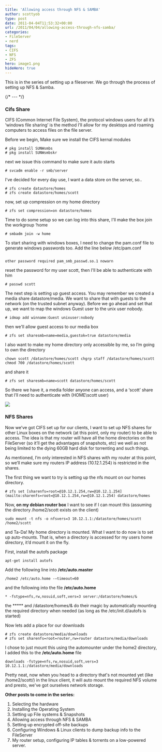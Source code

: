 ```yaml
---
title: 'Allowing access through NFS & SAMBA'
author: scottyob
type: post
date: 2011-04-04T11:53:32+00:00
url: /2011/04/04/allowing-access-through-nfs-samba/
categories:
- FileServer
- nerd
tags:
- CIFS
- NFS
- ZFS
hero: image1.png
hideHero: true
---
```


This is in the series of setting up a fileserver.  We go through the process of setting up NFS & Samba.

{/* --- */}


### Cifs Share

CIFS (Common Internet File System), the protocol windows users for all it’s ‘windows file sharing’ is the method I’ll allow for my desktops and roaming computers to access files on the file server.

Before we begin, Make sure we install the CIFS kernal modules
```
# pkg install SUNWsmbs 
# pkg install SUNWsmbskr
```

next we issue this command to make sure it auto starts
```
# svcadm enable -r smb/server
```

I've decided for every day use, I want a data store on the server, so..
```
# zfs create datastore/homes 
# zfs create datastore/homes/scott
```

now, set up compression on my home directory
```
# zfs set compression=on datastore/homes
```

Time to do some setup so we can log into this share, I'll make the box join the workgroup ‘home
```
# smbadm join -w home
```

To start sharing with windows boxes, I need to change the pam.conf file to generate windows passwords too. Add the line below /etc/pam.conf
```

other password required pam_smb_passwd.so.1 nowarn
```

reset the password for my user scott, then I'll be able to authenticate with him
```
# passwd scott
```

The next step is setting up guest access. You may remember we created a media share datastore/media. We want to share that with guests to the network (on the trusted subnet anyway). Before we go ahead and set that up, we want to map the windows Guest user to the unix user nobody.
```
# idmap add winname:Guest unixuser:nobody
```

then we'll allow guest access to our media box
```
# zfs set sharesmb=name=media,guestok=true datastore/media
```

I also want to make my home directory only accessible by me, so I’m going to own the directory
```
chown scott /datastore/homes/scott chgrp staff /datastore/homes/scott chmod 700 /datastore/homes/scott
```

and share it
```
# zfs set sharesmb=name=scott datastore/homes/scott
```

So there we have it, a media folder anyone can access, and a ‘scott’ share that I’ll need to authenticate with (HOME\scott user)

<img src={image} />

### NFS Shares

Now we’ve got CIFS set up for our clients, I want to set up NFS shares for other Linux boxes on the network (at this point, only my router) to be able to access. The idea is that my router will have all the home directories on the FileServer (so it’ll get the advantages of snapshots, etc) we well as not being limited to the dying 60GB hard disk for torrenting and such things.

As mentioned, I’m only interested in NFS shares with my router at this point, so we’ll make sure my routers IP address (10.12.1.254) is restricted in the shares.

The first thing we want to try is setting up the nfs mount on our homes directory.
```
# zfs set [sharenfs=root=@10.12.1.254,rw=@10.12.1.254](mailto:sharenfs=root=@10.12.1.254,rw=@10.12.1.254) datastore/homes
```

Now, **on my debian router box** I want to see if I can mount this (assuming the directory /home2/scott exists on the client)
```
sudo mount -t nfs -o nfsvers=3 10.12.1.1:/datastore/homes/scott /home2/scott
```

and Ta-Da! My home directory is mounted. What I want to do now is to set up auto-mounts. That is, when a directory is accessed for my users home directory, it’d mount it on the fly.

First, install the autofs package
```
apt-get install autofs
```

Add the following line into **/etc/auto.master**
```
/home2 /etc/auto.home -–timeout=60
```

and the following into the file **/etc/auto.home**
```
* -fstype=nfs,rw,nosuid,soft,vers=3 server:/datastore/homes/&
```
the ***** and /datastore/homes/& do their magic by automatically mounting the required directory when needed (as long as the /etc/init.d/autofs is started)

Now lets add a place for our downloads
```
# zfs create datastore/media/downloads 
# zfs set sharenfs=root=router,rw=router datastore/media/downloads
```

I chose to just mount this using the automounter under the home2 directory, I added this to the **/etc/auto.home** file
```
downloads -fstype=nfs,rw,nosuid,soft,vers=3 10.12.1.1:/datastore/media/downloads
```

Pretty neat, now when you head to a directory that's not mounted yet (like /home2/scott/) in the linux client, it will auto mount the required NFS volume and presto, we've got ourselves network storage.

**Other posts to come in the series:**
1. Selecting the hardware
2. Installing the Operating System
3. Setting up File systems & Snapshots
4. Allowing access through NFS & SAMBA
5. Setting up encrypted off-site backups
6. Configuring Windows & Linux clients to dump backup info to the FileServer
7. My router setup, configuring IP tables & torrents on a low-powered server.

